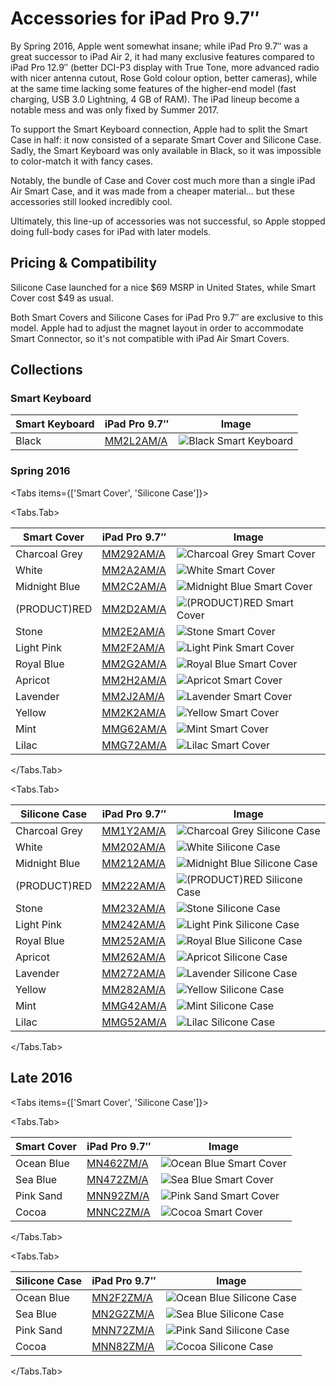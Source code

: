 
# Accessories for iPad Pro 9.7″

By Spring 2016, Apple went somewhat insane; while iPad Pro 9.7″ was a great successor to iPad Air 2, it had many exclusive features compared to iPad Pro 12.9″ (better DCI-P3 display with True Tone, more advanced radio with nicer antenna cutout, Rose Gold colour option, better cameras), while at the same time lacking some features of the higher-end model (fast charging, USB 3.0 Lightning, 4 GB of RAM). The iPad lineup become a notable mess and was only fixed by Summer 2017.

To support the Smart Keyboard connection, Apple had to split the Smart Case in half: it now consisted of a separate Smart Cover and Silicone Case. Sadly, the Smart Keyboard was only available in Black, so it was impossible to color-match it with fancy cases.

Notably, the bundle of Case and Cover cost much more than a single iPad Air Smart Case, and it was made from a cheaper material… but these accessories still looked incredibly cool.

Ultimately, this line-up of accessories was not successful, so Apple stopped doing full-body cases for iPad with later models.

## Pricing & Compatibility

Silicone Case launched for a nice \$69 MSRP in United States, while Smart Cover cost \$49 as usual.

Both Smart Covers and Silicone Cases for iPad Pro 9.7″ are exclusive to this model. Apple had to adjust the magnet layout in order to accommodate Smart Connector, so it's not compatible with iPad Air Smart Covers.

## Collections

### Smart Keyboard

| Smart Keyboard | iPad Pro 9.7″                  | Image                                          |
| -------------- | ------------------------------ | ---------------------------------------------- |
| Black          | [MM2L2AM/A](/ipad_pro97/MM2L2) | ![Black Smart Keyboard](/everyphone/MM2L2.png) |

### Spring 2016

<Tabs
  items={['Smart Cover', 'Silicone Case']}>

<Tabs.Tab>

| Smart Cover   | iPad Pro 9.7″                  | Image                                               |
| ------------- | ------------------------------ | --------------------------------------------------- |
| Charcoal Grey | [MM292AM/A](/ipad_pro97/MM292) | ![Charcoal Grey Smart Cover](/everyphone/MM292.png) |
| White         | [MM2A2AM/A](/ipad_pro97/MM2A2) | ![White Smart Cover](/everyphone/MM2A2.png)         |
| Midnight Blue | [MM2C2AM/A](/ipad_pro97/MM2C2) | ![Midnight Blue Smart Cover](/everyphone/MM2C2.png) |
| (PRODUCT)RED  | [MM2D2AM/A](/ipad_pro97/MM2D2) | ![(PRODUCT)RED Smart Cover](/everyphone/MM2D2.png)  |
| Stone         | [MM2E2AM/A](/ipad_pro97/MM2E2) | ![Stone Smart Cover](/everyphone/MM2E2.png)         |
| Light Pink    | [MM2F2AM/A](/ipad_pro97/MM2F2) | ![Light Pink Smart Cover](/everyphone/MM2F2.png)    |
| Royal Blue    | [MM2G2AM/A](/ipad_pro97/MM2G2) | ![Royal Blue Smart Cover](/everyphone/MM2G2.png)    |
| Apricot       | [MM2H2AM/A](/ipad_pro97/MM2H2) | ![Apricot Smart Cover](/everyphone/MM2H2.png)       |
| Lavender      | [MM2J2AM/A](/ipad_pro97/MM2J2) | ![Lavender Smart Cover](/everyphone/MM2J2.png)      |
| Yellow        | [MM2K2AM/A](/ipad_pro97/MM2K2) | ![Yellow Smart Cover](/everyphone/MM2K2.png)        |
| Mint          | [MMG62AM/A](/ipad_pro97/MMG62) | ![Mint Smart Cover](/everyphone/MMG62.png)          |
| Lilac         | [MMG72AM/A](/ipad_pro97/MMG72) | ![Lilac Smart Cover](/everyphone/MMG72.png)         |

</Tabs.Tab>

<Tabs.Tab>

| Silicone Case | iPad Pro 9.7″                  | Image                                                 |
| ------------- | ------------------------------ | ----------------------------------------------------- |
| Charcoal Grey | [MM1Y2AM/A](/ipad_pro97/MM1Y2) | ![Charcoal Grey Silicone Case](/everyphone/MM1Y2.png) |
| White         | [MM202AM/A](/ipad_pro97/MM202) | ![White Silicone Case](/everyphone/MM202.png)         |
| Midnight Blue | [MM212AM/A](/ipad_pro97/MM212) | ![Midnight Blue Silicone Case](/everyphone/MM212.png) |
| (PRODUCT)RED  | [MM222AM/A](/ipad_pro97/MM222) | ![(PRODUCT)RED Silicone Case](/everyphone/MM222.png)  |
| Stone         | [MM232AM/A](/ipad_pro97/MM232) | ![Stone Silicone Case](/everyphone/MM232.png)         |
| Light Pink    | [MM242AM/A](/ipad_pro97/MM242) | ![Light Pink Silicone Case](/everyphone/MM242.png)    |
| Royal Blue    | [MM252AM/A](/ipad_pro97/MM252) | ![Royal Blue Silicone Case](/everyphone/MM252.png)    |
| Apricot       | [MM262AM/A](/ipad_pro97/MM262) | ![Apricot Silicone Case](/everyphone/MM262.png)       |
| Lavender      | [MM272AM/A](/ipad_pro97/MM272) | ![Lavender Silicone Case](/everyphone/MM272.png)      |
| Yellow        | [MM282AM/A](/ipad_pro97/MM282) | ![Yellow Silicone Case](/everyphone/MM282.png)        |
| Mint          | [MMG42AM/A](/ipad_pro97/MMG42) | ![Mint Silicone Case](/everyphone/MMG42.png)          |
| Lilac         | [MMG52AM/A](/ipad_pro97/MMG52) | ![Lilac Silicone Case](/everyphone/MMG52.png)         |

</Tabs.Tab>
</Tabs>

## Late 2016

<Tabs
  items={['Smart Cover', 'Silicone Case']}>

<Tabs.Tab>

| Smart Cover | iPad Pro 9.7″                  | Image                                            |
| ----------- | ------------------------------ | ------------------------------------------------ |
| Ocean Blue  | [MN462ZM/A](/ipad_pro97/MN462) | ![Ocean Blue Smart Cover](/everyphone/MN462.png) |
| Sea Blue    | [MN472ZM/A](/ipad_pro97/MN472) | ![Sea Blue Smart Cover](/everyphone/MN472.png)   |
| Pink Sand   | [MNN92ZM/A](/ipad_pro97/MNN92) | ![Pink Sand Smart Cover](/everyphone/MNN92.png)  |
| Cocoa       | [MNNC2ZM/A](/ipad_pro97/MNNC2) | ![Cocoa Smart Cover](/everyphone/MNNC2.png)      |

</Tabs.Tab>

<Tabs.Tab>

| Silicone Case | iPad Pro 9.7″                  | Image                                              |
| ------------- | ------------------------------ | -------------------------------------------------- |
| Ocean Blue    | [MN2F2ZM/A](/ipad_pro97/MN2F2) | ![Ocean Blue Silicone Case](/everyphone/MN2F2.png) |
| Sea Blue      | [MN2G2ZM/A](/ipad_pro97/MN2G2) | ![Sea Blue Silicone Case](/everyphone/MN2G2.png)   |
| Pink Sand     | [MNN72ZM/A](/ipad_pro97/MNN72) | ![Pink Sand Silicone Case](/everyphone/MNN72.png)  |
| Cocoa         | [MNN82ZM/A](/ipad_pro97/MNN82) | ![Cocoa Silicone Case](/everyphone/MNN82.png)      |

</Tabs.Tab>
</Tabs>
